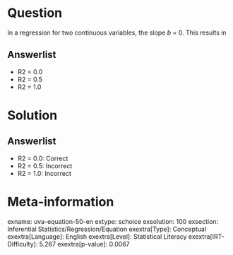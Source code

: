 Question
========

In a regression for two continuous variables, the slope *b* = 0. This results in

Answerlist
----------

* R2 = 0.0
* R2 = 0.5
* R2 = 1.0

Solution
========

Answerlist
----------

* R2 = 0.0: Correct
* R2 = 0.5: Incorrect
* R2 = 1.0: Incorrect

Meta-information
================
exname: uva-equation-50-en
extype: schoice
exsolution: 100
exsection: Inferential Statistics/Regression/Equation
exextra[Type]: Conceptual
exextra[Language]: English
exextra[Level]: Statistical Literacy
exextra[IRT-Difficulty]: 5.267
exextra[p-value]: 0.0067
